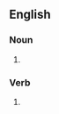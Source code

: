 ==English==

===Noun===
{{head|en|noun form}}

# {{plural of|en|blackleg}}

===Verb===
{{head|en|verb form}}

# {{en-third-person singular of|blackleg}}